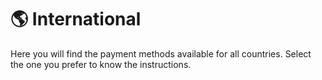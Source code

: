 # 🌎 International


<Callout>
Here you will find the payment methods available for all countries. Select the one you prefer to know the instructions.
</Callout>

<Cards>
  <Card title="💸 PayPal" href="/payments/paypal" />
  <Card title="💳 Credit & Debit Cards" href="/payments/cards" />
  <Card title="💰 Credit Balance" href="/payments/credit-balance" />
  <Card title="🏛 Bank Transfer or Deposit" href="/payments/bank-transfer" />
</Cards>